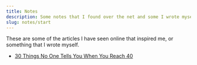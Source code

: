 ```yaml
---
title: Notes
description: Some notes that I found over the net and some I wrote myself.
slug: notes/start
---
```


These are some of the articles I have seen online that inspired me, or something that I wrote myself.

* [30 Things No One Tells You When You Reach 40](30-things-at-40)